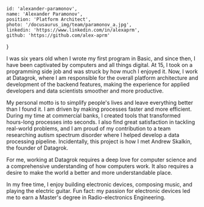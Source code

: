 <!-- markdownlint-disable first-line-h1 -->


    id: 'alexander-paramonov',
    name: 'Alexander Paramonov',
    position: 'Platform Architect',
    photo: '/docusaurus_img/team/paramonov_a.jpg',
    linkedin: 'https://www.linkedin.com/in/alexaprm',
    github: 'https://github.com/alex-aprm'
}

<Card meta={meta}>

I was six years old when I wrote my first program in Basic, and since then, I have been captivated by computers and all things digital. At 15, I took on a programming side job and was struck by how much I enjoyed it. Now, I work at Datagrok, where I am responsible for the overall platform architecture and development of the backend features, making the experience for applied developers and data scientists smoother and more productive.

My personal motto is to simplify people's lives and leave everything better than I found it. I am driven by making processes faster and more efficient. During my time at commercial banks, I created tools that transformed hours-long processes into seconds. I also find great satisfaction in tackling real-world problems, and I am proud of my contribution to a team researching autism spectrum disorder where I helped develop a data processing pipeline. Incidentally, this project is how I met Andrew Skalkin, the founder of Datagrok.

For me, working at Datagrok requires a deep love for computer science and a comprehensive understanding of how computers work. It also requires a desire to make the world a better and more understandable place.

In my free time, I enjoy building electronic devices, composing music, and playing the electric guitar. Fun fact: my passion for electronic devices led me to earn a Master's degree in Radio-electronics Engineering.

</Card>
